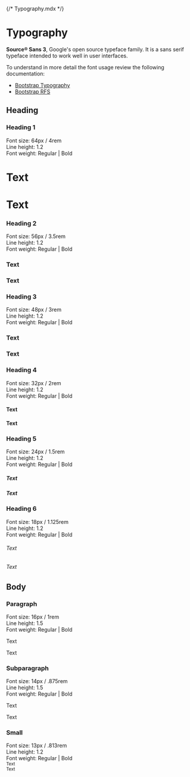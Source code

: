 {/* Typography.mdx */}


<Meta title="Design System/Typography" />

# Typography

**Source® Sans 3**, Google's open source typeface family. It is a sans serif typeface intended to work well in user interfaces.

To understand in more detail the font usage review the following documentation:

+ [Bootstrap Typography](https://getbootstrap.com/docs/5.3/content/typography/)
+ [Bootstrap RFS](https://getbootstrap.com/docs/5.3/getting-started/rfs/)


## Heading

<Canvas>
  <div className="container">
    <div className="row align-items-center mb-4">
      <div className="col">
        <h3 className="h5">Heading 1</h3>
        <div className="small text-gray-500">
          <div>Font size: 64px / 4rem</div>
          <div>Line height: 1.2</div>
          <div>Font weight: Regular | Bold</div>
        </div>
      </div>
      <div className="col">
        <h1>Text</h1>
      </div>
      <div className="col">
        <h1 className="fw-bold">Text</h1>
      </div>
    </div>
    <div className="row align-items-center mb-4">
      <div className="col">
        <h3 className="h5">Heading 2</h3>
        <div className="small text-gray-500">
          <div>Font size: 56px / 3.5rem</div>
          <div>Line height: 1.2</div>
          <div>Font weight: Regular | Bold</div>
        </div>
      </div>
      <div className="col">
        <h3>Text</h3>
      </div>
      <div className="col">
        <h3 className="fw-bold">Text</h3>
      </div>
    </div>
    <div className="row align-items-center mb-4">
      <div className="col">
        <h3 className="h5">Heading 3</h3>
        <div className="small text-gray-500">
          <div>Font size: 48px / 3rem</div>
          <div>Line height: 1.2</div>
          <div>Font weight: Regular | Bold</div>
        </div>
      </div>
      <div className="col">
        <h3>Text</h3>
      </div>
      <div className="col">
        <h3 className="fw-bold">Text</h3>
      </div>
    </div>
    <div className="row align-items-center mb-4">
      <div className="col">
        <h3 className="h5">Heading 4</h3>
        <div className="small text-gray-500">
          <div>Font size: 32px / 2rem</div>
          <div>Line height: 1.2</div>
          <div>Font weight: Regular | Bold</div>
        </div>
      </div>
      <div className="col">
        <h4>Text</h4>
      </div>
      <div className="col">
        <h4 className="fw-bold">Text</h4>
      </div>
    </div>
    <div className="row align-items-center mb-4">
      <div className="col">
        <h3 className="h5">Heading 5</h3>
        <div className="small text-gray-500">
          <div>Font size: 24px / 1.5rem</div>
          <div>Line height: 1.2</div>
          <div>Font weight: Regular | Bold</div>
        </div>
      </div>
      <div className="col">
        <h5>Text</h5>
      </div>
      <div className="col">
        <h5 className="fw-bold">Text</h5>
      </div>
    </div>
    <div className="row align-items-center mb-4">
      <div className="col">
        <h3 className="h5">Heading 6</h3>
        <div className="small text-gray-500">
          <div>Font size: 18px / 1.125rem</div>
          <div>Line height: 1.2</div>
          <div>Font weight: Regular | Bold</div>
        </div>
      </div>
      <div className="col">
        <h6>Text</h6>
      </div>
      <div className="col">
        <h6 className="fw-bold">Text</h6>
      </div>
    </div>
  </div>
</Canvas>

## Body

<Canvas>
  <div className="container">
    <div className="row align-items-center mb-4">
      <div className="col">
        <h3 className="h5">Paragraph</h3>
        <div className="small text-gray-500">
          <div>Font size: 16px / 1rem</div>
          <div>Line height: 1.5</div>
          <div>Font weight: Regular | Bold</div>
        </div>
      </div>
      <div className="col">
        <p>Text</p>
      </div>
      <div className="col">
        <p className="fw-bold">Text</p>
      </div>
    </div>
    <div className="row align-items-center mb-4">
      <div className="col">
        <h3 className="h5">Subparagraph</h3>
        <div className="small text-gray-500">
          <div>Font size: 14px / .875rem</div>
          <div>Line height: 1.5</div>
          <div>Font weight: Regular | Bold</div>
        </div>
      </div>
      <div className="col">
        <p className="small text-gray-500">Text</p>
      </div>
      <div className="col">
        <p className="small text-gray-500 fw-bold">Text</p>
      </div>
    </div>
    <div className="row align-items-center mb-4">
      <div className="col">
        <h3 className="h5">Small</h3>
        <div className="small text-gray-500">
          <div>Font size: 13px / .813rem</div>
          <div>Line height: 1.2</div>
          <div>Font weight: Regular | Bold</div>
        </div>
      </div>
      <div className="col">
        <small className="small">Text</small>
      </div>
      <div className="col">
        <small className="fw-bold">Text</small>
      </div>
    </div>
  </div>
</Canvas>
